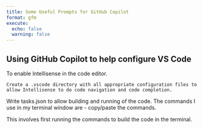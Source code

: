 ```yaml
---
title: Some Useful Prompts for GitHub Copilot
format: gfm
execute:
  echo: false
  warning: false
---
```


## Using GitHub Copilot to help configure VS Code

To enable Intellisense in the code editor.

```
Create a .vscode directory with all appropriate configuration files to allow Intellisense to do code navigation and code completion.
```


Write tasks.json to allow building and running of the code. The commands I use in my terminal window are - copy/paste the commands. 

This involves first running the commands to build the code in the terminal.